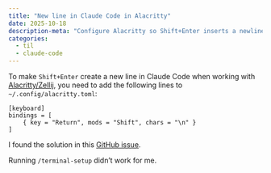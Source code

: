 ```yaml
---
title: "New line in Claude Code in Alacritty"
date: 2025-10-18 
description-meta: "Configure Alacritty so Shift+Enter inserts a newline in Claude Code on macOS."
categories:
  - til
  - claude-code
---
```


To make `Shift+Enter` create a new line in Claude Code when working with [Alacritty/Zellij](https://dylancastillo.co/til/install-alacritty-and-zellij-in-macos.html), you need to add the following lines to `~/.config/alacritty.toml`:

```shell
[keyboard]
bindings = [
    { key = "Return", mods = "Shift", chars = "\n" } 
]
```

I found the solution in this [GitHub issue](https://github.com/anthropics/claude-code/issues/1300).

Running `/terminal-setup` didn't work for me. 

